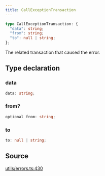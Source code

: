 ```yaml
---
title: CallExceptionTransaction
---
```


```ts
type CallExceptionTransaction: {
  "data": string;
  "from": string;
  "to": null | string;
};
```

The related transaction that caused the error.

## Type declaration

### data

```ts
data: string;
```

### from?

```ts
optional from: string;
```

### to

```ts
to: null | string;
```

## Source

[utils/errors.ts:430](https://github.com/dominant-strategies/quais.js/blob/40f3917383e9421179ebdbc4076b907a7d088144/src/utils/errors.ts#L430)
